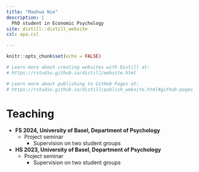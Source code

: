 ```yaml
---
title: "Maohua Nie"
description: |
  PhD student in Economic Psychology
site: distill::distill_website
csl: apa.csl

---
```


```r
knitr::opts_chunk$set(echo = FALSE)

# Learn more about creating websites with Distill at:
# https://rstudio.github.io/distill/website.html

# Learn more about publishing to GitHub Pages at:
# https://rstudio.github.io/distill/publish_website.html#github-pages

```






# **Teaching **

- **FS 2024, University of Basel, Department of Psychology**
  - Project seminar
    - Supervision on two student groups

- **HS 2023, University of Basel, Department of Psychology**
  - Project seminar
    - Supervision on two student groups